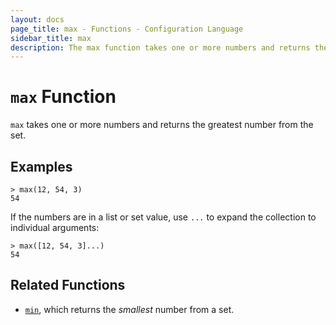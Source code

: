 ```yaml
---
layout: docs
page_title: max - Functions - Configuration Language
sidebar_title: max
description: The max function takes one or more numbers and returns the greatest number.
---
```


# `max` Function

`max` takes one or more numbers and returns the greatest number from the set.

## Examples

```shell-session
> max(12, 54, 3)
54
```

If the numbers are in a list or set value, use `...` to expand the collection
to individual arguments:

```shell-session
> max([12, 54, 3]...)
54
```

## Related Functions

- [`min`](/docs/from-1.5/functions/numeric/min), which returns the _smallest_ number from a set.
